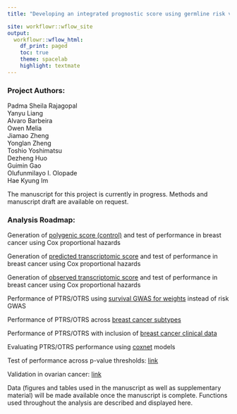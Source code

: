 ```yaml
---
title: "Developing an integrated prognostic score using germline risk variants and RNA expression from primary breast and ovarian cancers for prognostication of survival across subtypes"

site: workflowr::wflow_site
output:
  workflowr::wflow_html:
    df_print: paged
    toc: true
    theme: spacelab
    highlight: textmate
---
```

<h3> Project Authors: </h3>
Padma Sheila Rajagopal <br>
Yanyu Liang <br>
Alvaro Barbeira <br>
Owen Melia <br>
Jiamao Zheng <br>
Yonglan Zheng <br>
Toshio Yoshimatsu <br>
Dezheng Huo <br>
Guimin Gao <br>
Olufunmilayo I. Olopade <br>
Hae Kyung Im <br>

<p->The manuscript for this project is currently in progress. Methods and manuscript draft are available on request. </p>

<h3> Analysis Roadmap: </h3>
<p>Generation of <a href="https://parajago.github.io/PTRSOTRS/PRS.html">polygenic score (control)</a> and test of performance in breast cancer using Cox proportional hazards</p>

<p>Generation of <a href="https://parajago.github.io/PTRSOTRS/PTRS.html">predicted transcriptomic score</a> and test of performance in breast cancer using Cox proportional hazards</p>

<p>Generation of <a href="https://parajago.github.io/PTRSOTRS/OTRS.html">observed transcriptomic score</a> and test of performance in breast cancer using Cox proportional hazards</p>

<p>Performance of PTRS/OTRS using <a href="https://parajago.github.io/PTRSOTRS/survival.html">survival GWAS for weights</a> instead of risk GWAS</p>

<p>Performance of PTRS/OTRS across <a href="https://parajago.github.io/PTRSOTRS/subtype.html">breast cancer subtypes</a></p>

<p>Performance of PTRS/OTRS with inclusion of <a href="https://parajago.github.io/PTRSOTRS/clinical.html">breast cancer clinical data</a></p>

<p>Evaluating PTRS/OTRS performance using <a href="https://parajago.github.io/PTRSOTRS/coxnet.html">coxnet</a> models</p>

<p>Test of performance across p-value thresholds: <a href="https://liangyy.github.io/tcga-survival/brca_cox.html">link</a></p>

<p>Validation in ovarian cancer: <a href="https://liangyy.github.io/tcga-survival/index.html#3_OV_cohort">link</a></p>

<p>Data (figures and tables used in the manuscript as well as supplementary material) will be made available once the manuscript is complete. 
Functions used throughout the analysis are described and displayed here. </p>
</main>